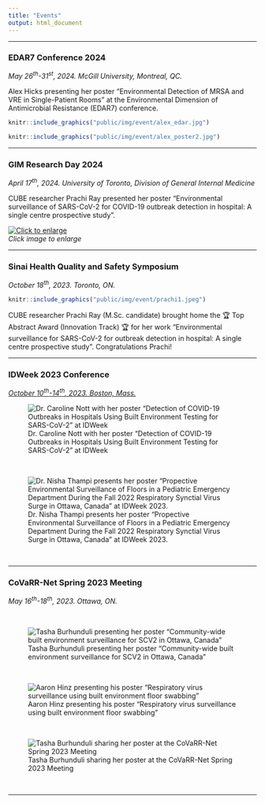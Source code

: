 ```yaml
---
title: "Events"
output: html_document
---
```


----

### EDAR7 Conference 2024

*May 26<sup>th</sup>-31<sup>st</sup>, 2024. McGill University, Montreal, QC.*

Alex Hicks presenting her poster "Environmental Detection of MRSA and VRE in Single-Patient Rooms" at the Environmental Dimension of Antimicrobial Resistance (EDAR7) conference.

```r
knitr::include_graphics("public/img/event/alex_edar.jpg")
```

```r
knitr::include_graphics("public/img/event/alex_poster2.jpg")
```


----

### GIM Research Day 2024

*April 17<sup>th</sup>, 2024. University of Toronto, Division of General Internal Medicine*

CUBE researcher Prachi Ray presented her poster "Environmental surveillance of SARS-CoV-2 for COVID-19 outbreak detection in hospital: A single centre prospective study".

[![Click to enlarge](public/img/event/msh_poster_small.jpg)](public/img/event/msh_poster_large.jpg)  
*Click image to enlarge*

-----

### Sinai Health Quality and Safety Symposium

*October 18<sup>th</sup>, 2023. Toronto, ON.*


```r
knitr::include_graphics("public/img/event/prachi1.jpeg")
```

CUBE researcher Prachi Ray (M.Sc. candidate) brought home the 🏆 Top Abstract Award (Innovation Track) 🏆 for her work "Environmental surveillance for SARS-CoV-2 for outbreak detection in hospital: A single centre prospective study". Congratulations Prachi! 


-----

### IDWeek 2023 Conference

*[October 10<sup>th</sup>-14<sup>th</sup>, 2023. Boston, Mass.](https://idweek.org/)*

![Dr. Caroline Nott with her poster "Detection of COVID-19 Outbreaks in Hospitals Using Built Environment Testing for SARS-CoV-2" at IDWeek ](public/img/event/idweek-1.jpg)

<br/>

![Dr. Nisha Thampi presents her poster "Propective Environmental Surveillance of Floors in a Pediatric Emergency Department During the Fall 2022 Respiratory Synctial Virus Surge in Ottawa, Canada" at IDWeek 2023. ](public/img/event/idweek_nisha1.jpg)

<br/>

----


### CoVaRR-Net Spring 2023 Meeting 

*May 16<sup>th</sup>-18<sup>th</sup>, 2023. Ottawa, ON.*

<br/>

![Tasha Burhunduli presenting her poster "Community-wide built environment surveillance for SCV2 in Ottawa, Canada"](public/img/event/tasha_poster1.jpeg)

<br/>

![Aaron Hinz presenting his poster "Respiratory virus surveillance using built environment floor swabbing"](public/img/event/aaron_poster1.jpeg)

<br/>

![Tasha Burhunduli sharing her poster at the CoVaRR-Net Spring 2023 Meeting](public/img/event/tasha_poster2.jpeg)

<br/>

------------------------------------
